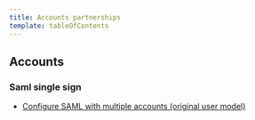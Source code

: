 ```yaml
---
title: Accounts partnerships
template: tableOfContents
---
```


## Accounts

### Saml single sign

* [Configure SAML with multiple accounts (original user model)](/docs/accounts-partnerships/accounts/saml-single-sign/configure-saml-multiple-accounts)
